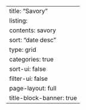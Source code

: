 ---
title: "Savory"
listing:
  contents: savory
  sort: "date desc"
  type: grid
  categories: true
  sort-ui: false
  filter-ui: false
page-layout: full
title-block-banner: true
---